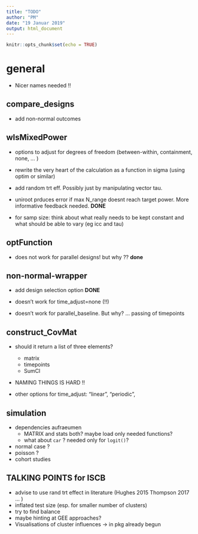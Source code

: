 ```yaml
---
title: "TODO"
author: "PM"
date: "19 Januar 2019"
output: html_document
---
```


```r
knitr::opts_chunk$set(echo = TRUE)
```

# general

* Nicer names needed !!

## compare_designs

* add non-normal outcomes

## wlsMixedPower

* options to adjust for degrees of freedom (between-within, containment, none, ... )
* rewrite the very heart of the calculation as a function in sigma (using optim or similar)
* add random trt eff. Possibly just by manipulating vector tau.

* uniroot prduces error if max N_range doesnt reach target power. More informative feedback needed. **DONE**

* for samp size: think about what really needs to be kept constant and what should be able to vary (eg icc and tau)

## optFunction

* does not work for parallel designs! but why ??  **done**

## non-normal-wrapper

* add design selection option **DONE**

* doesn't work for time_adjust=none (!!)
* doesn't work for parallel_baseline. But why? ... passing of timepoints 

## construct_CovMat

  * should it return a list of three elements?
    * matrix
    * timepoints
    * SumCl
  * NAMING THINGS IS HARD !! 
  
  * other options for time_adjust: "linear", "periodic", 

## simulation

  * dependencies aufraeumen
    * MATRIX and stats both? maybe load only needed functions?
    * what about `car` ? needed only for `logit()`?
  * normal case ? 
  * poisson ?
  * cohort studies



## TALKING POINTS for ISCB

* advise to use rand trt effect in literature (Hughes 2015 Thompson 2017 ... )
* inflated test size (esp. for smaller number of clusters)
* try to find balance 
* maybe hinting at GEE approaches?
* Visualisations of cluster influences -> in pkg already begun
